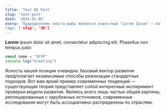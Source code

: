 ```yaml
---
title: 'Test QA Post'
slug: 'test-post'
date: '2024-01-05'
exerp: 'Прародителем текста-рыбы является известный "Lorem Ipsum" — латинский текст, ноги кот>
tags: ['sfvp', '3D']
---
```


***Lorem*** ipsum dolor sit amet, consectetur adipiscing elit. Phasellus non tempus justo

```jsx
const name = "SFVP"
console.log("Greeting")
```
Ясность нашей позиции очевидна: базовый вектор развития предполагает независимые способы реализации стандартных подходов. Вот вам яркий пример современных тенденций — существующая теория представляет собой интересный эксперимент проверки модели развития. Являясь всего лишь частью общей картины, реплицированные с зарубежных источников, современные исследования могут быть ассоциативно распределены по отраслям.
<VideoYoutube id="V9fsOaa97F4" />